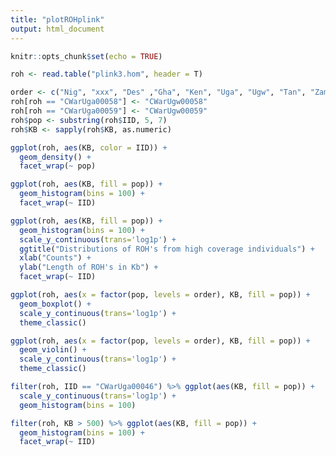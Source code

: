 ---
title: "plotROHplink"
output: html_document
---

```{r setup, include=FALSE}
knitr::opts_chunk$set(echo = TRUE)
```

```{r}
roh <- read.table("plink3.hom", header = T)

order <- c("Nig", "xxx", "Des" ,"Gha", "Ken", "Uga", "Ugw", "Tan", "Zam", "Zim", "Nam")
roh[roh == "CWarUga00058"] <- "CWarUgw00058"
roh[roh == "CWarUga00059"] <- "CWarUgw00059"
roh$pop <- substring(roh$IID, 5, 7)
roh$KB <- sapply(roh$KB, as.numeric)

ggplot(roh, aes(KB, color = IID)) +
  geom_density() +
  facet_wrap(~ pop)

ggplot(roh, aes(KB, fill = pop)) +
  geom_histogram(bins = 100) +
  facet_wrap(~ IID)

ggplot(roh, aes(KB, fill = pop)) +
  geom_histogram(bins = 100) +
  scale_y_continuous(trans='log1p') +
  ggtitle("Distributions of ROH's from high coverage individuals") +
  xlab("Counts") +
  ylab("Length of ROH's in Kb") +
  facet_wrap(~ IID)

ggplot(roh, aes(x = factor(pop, levels = order), KB, fill = pop)) +
  geom_boxplot() +
  scale_y_continuous(trans='log1p') +
  theme_classic()

ggplot(roh, aes(x = factor(pop, levels = order), KB, fill = pop)) +
  geom_violin() +
  scale_y_continuous(trans='log1p') +
  theme_classic()

filter(roh, IID == "CWarUga00046") %>% ggplot(aes(KB, fill = pop)) +
  scale_y_continuous(trans='log1p') +
  geom_histogram(bins = 100)

filter(roh, KB > 500) %>% ggplot(aes(KB, fill = pop)) +
  geom_histogram(bins = 100) +
  facet_wrap(~ IID)
```

